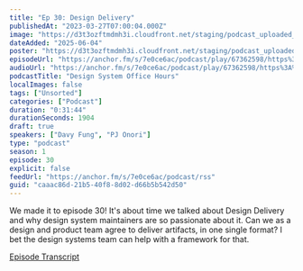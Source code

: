 ```yaml
---
title: "Ep 30: Design Delivery"
publishedAt: "2023-03-27T07:00:04.000Z"
image: "https://d3t3ozftmdmh3i.cloudfront.net/staging/podcast_uploaded_nologo/21047747/21047747-1699427880984-48d6ab24edbb5.jpg"
dateAdded: "2025-06-04"
poster: "https://d3t3ozftmdmh3i.cloudfront.net/staging/podcast_uploaded_nologo/21047747/21047747-1699427880984-48d6ab24edbb5.jpg"
episodeUrl: "https://anchor.fm/s/7e0ce6ac/podcast/play/67362598/https%3A%2F%2Fd3ctxlq1ktw2nl.cloudfront.net%2Fstaging%2F2023-2-26%2Fdf9659e3-dd09-402b-4530-b5218b85991a.mp3"
audioUrl: "https://anchor.fm/s/7e0ce6ac/podcast/play/67362598/https%3A%2F%2Fd3ctxlq1ktw2nl.cloudfront.net%2Fstaging%2F2023-2-26%2Fdf9659e3-dd09-402b-4530-b5218b85991a.mp3"
podcastTitle: "Design System Office Hours"
localImages: false
tags: ["Unsorted"]
categories: ["Podcast"]
duration: "0:31:44"
durationSeconds: 1904
draft: true
speakers: ["Davy Fung", "PJ Onori"]
type: "podcast"
season: 1
episode: 30
explicit: false
feedUrl: "https://anchor.fm/s/7e0ce6ac/podcast/rss"
guid: "caaac86d-21b5-40f8-8d02-d66b5b542d50"
---
```

We made it to episode 30! It's about time we talked about Design Delivery and why design system maintainers are so passionate about it. Can we as a design and product team agree to deliver artifacts, in one single format? I bet the design systems team can help with a framework for that.

[Episode Transcript](https://docs.google.com/document/d/1eBPOj7pQJBKCsc4uWlMM1XwwfTOLiK7Av_qEbwu2F_M/edit?usp=sharing)
